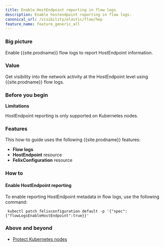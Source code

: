```yaml
---
title: Enable HostEndpoint reporting in flow logs
description: Enable hostendpoint reporting in flow logs.
canonical_url: /visibility/elastic/flow/hep
feature_name: feature_generic_all
---
```


### Big picture

Enable {{site.prodname}} flow logs to report HostEndpoint information.

### Value

Get visibility into the network activity at the HostEndpoint level using {{site.prodname}} flow logs.

### Before you begin

**Limitations**

HostEndpoint reporting is only supported on Kubernetes nodes.

### Features

This how-to guide uses the following {{site.prodname}} features:
- **Flow logs**
- **HostEndpoint** resource
- **FelixConfiguration** resource

### How to

#### Enable HostEndpoint reporting

To enable reporting HostEndpoint metadata in flow logs, use the following command:

```
 kubectl patch felixconfiguration default -p '{"spec":{"flowLogsEnableHostEndpoint":true}}'
```

### Above and beyond

- [Protect Kubernetes nodes]({{site.baseurl}}/security/kubernetes-nodes)
